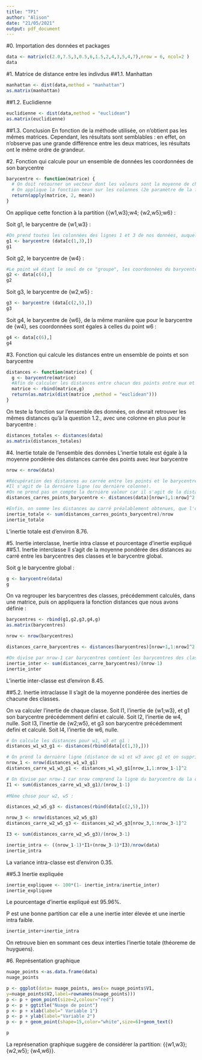 ```yaml
---
title: "TP1"
author: "Alison"
date: "21/05/2021"
output: pdf_document
---
```



#0. Importation  des données et packages


```r
data <- matrix(c(2.0,7.5,3,0.5,6,1.5,2,4,3,5,4,7),nrow = 6, ncol=2 )
data
```

#1. Matrice de distance entre les indivdus
##1.1. Manhattan

```r
manhattan <- dist(data,method = "manhattan") 
as.matrix(manhattan)
```

##1.2. Euclidienne
```r
euclidienne <- dist(data,method = "euclidean") 
as.matrix(euclidienne)
```

##1.3. Conclusion
En fonction de la méthode utilisée, on n'obtient pas les mêmes matrices. Cependant, les résultats sont semblables : en effet, on n'observe pas une grande différence entre les deux matrices, les résultats ont le même ordre de grandeur. 

#2. Fonction qui calcule pour un ensemble de données les coordonnées de son barycentre

```r
barycentre <- function(matrice) {
  # On doit retourner un vecteur dont les valeurs sont la moyenne de chaque colonne de la matrice en paramètre 
  # On applique la fonction mean sur les colonnes (2e paramètre de la fonction apply=2) de matrice
  return(apply(matrice, 2, mean))
}
```

On applique cette fonction à la partition {{w1,w3};w4; {w2,w5};w6} : 

Soit g1, le barycentre de {w1,w3} :
```r
#On prend toutes les colonnées des lignes 1 et 3 de nos données, auquelles on applique notre fonction
g1 <- barycentre (data[c(1,3),])
g1
```

Soit g2, le barycentre de {w4} :
```r
#Le point w4 étant le seul de ce "groupe", les coordonnées du barycentre du groupe sont les coordonnées du point w4
g2 <- data[c(4),]
g2
```

Soit g3, le barycentre de {w2,w5} :
```r
g3 <- barycentre (data[c(2,5),])
g3
```

Soit g4, le barycentre de {w6}, de la même manière que pour le barycentre de {w4}, ses coordonnées sont égales à celles du point w6 :
```r
g4 <- data[c(6),]
g4
```

#3. Fonction qui calcule les distances entre un ensemble de points et son barycentre

```r
distances <- function(matrice) {
  g <- barycentre(matrice)
  #Afin de calculer les distances entre chacun des points entre eux et avec le barycentre, on regroupe les coordonnées des points et celle du barycentre dans une même matrice
  matrice <- rbind(matrice,g)
  return(as.matrix(dist(matrice ,method = "euclidean")))
}
```

On teste la fonction sur l'ensemble des données, on devrait retrouver les mêmes distances qu'à la question 1.2., avec une colonne en plus pour le barycentre :

```r
distances_totales <- distances(data)
as.matrix(distances_totales)
```

#4. Inertie totale de l'ensemble des données
L'inertie totale est égale à la moyenne pondérée des distances carrée des points avec leur barycentre
```r
nrow <- nrow(data)

#Récupération des distances au carrée entre les points et le barycentre :
#Il s'agit de la dernière ligne (ou dernière colonne).
#On ne prend pas en compte la dernière valeur car il s'agit de la distance entre le barycentre et lui même (0).
distances_carres_points_barycentre <- distances(data)[nrow+1,1:nrow]^2

#Enfin, on somme les distances au carré préalablement obtenues, que l'on divise par le nombre de points (nombre de lignes)
inertie_totale <- sum(distances_carres_points_barycentre)/nrow
inertie_totale
```

L'inertie totale est d'environ 8.76.

#5. Inertie interclasse, Inertie intra classe et pourcentage d’inertie expliqué
##5.1. Inertie interclasse
Il s'agit de la moyenne pondérée des distances au carré entre les barycentres des classes et le barycentre global.

Soit g le barycentre global :
```r
g <- barycentre(data)
g
```

On va regrouper les barycentres des classes, précédemment calculés, dans une matrice, puis on appliquera la fonction distances que nous avons définie :
```r
barycentres <- rbind(g1,g2,g3,g4,g)
as.matrix(barycentres)

nrow <- nrow(barycentres)

distances_carre_barycentres <- distances(barycentres)[nrow+1,1:nrow]^2

#On divise par nrow-1 car barycentres contient les barycentres des classes ET le barycentre global
inertie_inter <- sum(distances_carre_barycentres)/(nrow-1)
inertie_inter
```

L'inertie inter-classe est d'environ 8.45.

##5.2. Inertie intraclasse
Il s'agit de la moyenne pondérée des inerties de chacune des classes.

On va calculer l'inertie de chaque classe.
Soit I1, l'inertie de {w1;w3}, et g1 son barycentre précédemment défini et calculé. 
Soit I2, l'inertie de w4, nulle.
Soit I3, l'inertie de {w2;w5}, et g3 son barycentre précédemment defini et calculé.
Soit I4, l'inertie de w6, nulle.
```r

# On calcule les distances pour w1, w3 et g1 :
distances_w1_w3_g1 <- distances(rbind(data[c(1,3),]))

# On prend la dernière ligne (distance de w1 et w3 avec g1 et on supprime la dernière colonne (distance de g1 avec lui même)) puis on elève au carre
nrow_1 <- nrow(distances_w1_w3_g1)
distances_carre_w1_w3_g1 <- distances_w1_w3_g1[nrow_1,1:nrow_1-1]^2

# On divise par nrow-1 car nrow comprend la ligne du barycentre de la classe
I1 <- sum(distances_carre_w1_w3_g1)/(nrow_1-1)
 
#Même chose pour w2, w5 :

distances_w2_w5_g3 <- distances(rbind(data[c(2,5),]))

nrow_3 <- nrow(distances_w2_w5_g3)
distances_carre_w2_w5_g3 <- distances_w2_w5_g3[nrow_3,1:nrow_3-1]^2

I3 <- sum(distances_carre_w2_w5_g3)/(nrow_3-1)

inertie_intra <- ((nrow_1-1)*I1+(nrow_3-1)*I3)/nrow(data)
inertie_intra
```

La variance intra-classe est d'environ 0.35.

##5.3 Inertie expliquée
```r
inertie_expliquee <- 100*(1- inertie_intra/inertie_inter)
inertie_expliquee
```

Le pourcentage d’inertie expliqué est 95.96%.

P est une bonne partition car elle a une inertie inter élevée et une inertie intra faible. 

```r
inertie_inter+inertie_intra
```

On retrouve bien en sommant ces deux interties l’inertie totale (théoreme de huyguens).

#6. Représentation graphique

```r
nuage_points <-as.data.frame(data)
nuage_points
```
```r
p <- ggplot(data= nuage_points, aes(x= nuage_points$V1,
y=nuage_points$V2,label=rownames(nuage_points)))
p <- p + geom_point(size=2,colour="red")
p <- p + ggtitle("Nuage de point")
p <- p + xlab(label=" Variable 1")
p <- p + ylab(label="Variable 2")
p <- p + geom_point(shape=15,color="white",size=6)+geom_text()

p
```

La représenation graphique suggère de considérer la partition: {{w1,w3}; {w2,w5}; {w4,w6}}.

                      